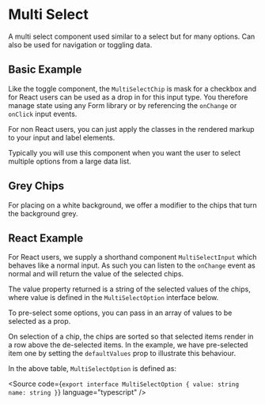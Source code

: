 
<Meta of={MultiSelectStories} />

# Multi Select

A multi select component used similar to a select but for many options. Can also be used for navigation or toggling data.

## Basic Example

Like the toggle component, the `MultiSelectChip` is mask for a checkbox and for React users can be used as a drop in for this input type. You therefore manage state using any Form library or by referencing the `onChange` or `onClick` input events.

For non React users, you can just apply the classes in the rendered markup to your input and label elements.

Typically you will use this component when you want the user to select multiple options from a large data list.

<Canvas of={MultiSelectStories.BasicExample} />

<RenderHtmlMarkup of={MultiSelectStories.BasicExample} />

## Grey Chips

For placing on a white background, we offer a modifier to the chips that turn the background grey.

<Canvas of={MultiSelectStories.GreyChips} />

<RenderHtmlMarkup of={MultiSelectStories.GreyChips} />

## React Example

For React users, we supply a shorthand component `MultiSelectInput` which behaves like a normal input. As such you can listen to the `onChange` event as normal and will return the value of the selected chips.

The value property returned is a string of the selected values of the chips, where value is defined in the `MultiSelectOption` interface below.

To pre-select some options, you can pass in an array of values to be selected as a prop.

On selection of a chip, the chips are sorted so that selected items render in a row above the de-selected items. In the example, we have pre-selected item one by setting the `defaultValues` prop to illustrate this behaviour.

<ArgsTable of={MultiSelectInput} />

In the above table, `MultiSelectOption` is defined as:

<Source code={`
export interface MultiSelectOption {
  value: string
  name: string
}
`} language="typescript" />

<Canvas of={MultiSelectStories.ReactExample} />

<RenderHtmlMarkup of={MultiSelectStories.ReactExample} />
